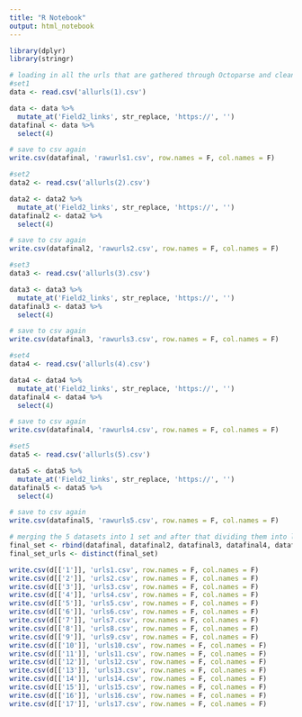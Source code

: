 ---
title: "R Notebook"
output: html_notebook
---


```{r}
library(dplyr)
library(stringr)

# loading in all the urls that are gathered through Octoparse and cleaning them
#set1
data <- read.csv('allurls(1).csv')

data <- data %>%
  mutate_at('Field2_links', str_replace, 'https://', '')
datafinal <- data %>%
  select(4)

# save to csv again 
write.csv(datafinal, 'rawurls1.csv', row.names = F, col.names = F)

#set2
data2 <- read.csv('allurls(2).csv')

data2 <- data2 %>%
  mutate_at('Field2_links', str_replace, 'https://', '')
datafinal2 <- data2 %>%
  select(4)

# save to csv again 
write.csv(datafinal2, 'rawurls2.csv', row.names = F, col.names = F)

#set3
data3 <- read.csv('allurls(3).csv')

data3 <- data3 %>%
  mutate_at('Field2_links', str_replace, 'https://', '')
datafinal3 <- data3 %>%
  select(4)

# save to csv again 
write.csv(datafinal3, 'rawurls3.csv', row.names = F, col.names = F)

#set4
data4 <- read.csv('allurls(4).csv')

data4 <- data4 %>%
  mutate_at('Field2_links', str_replace, 'https://', '')
datafinal4 <- data4 %>%
  select(4)

# save to csv again 
write.csv(datafinal4, 'rawurls4.csv', row.names = F, col.names = F)

#set5
data5 <- read.csv('allurls(5).csv')

data5 <- data5 %>%
  mutate_at('Field2_links', str_replace, 'https://', '')
datafinal5 <- data5 %>%
  select(4)

# save to csv again 
write.csv(datafinal5, 'rawurls5.csv', row.names = F, col.names = F)

```


```{r}
# merging the 5 datasets into 1 set and after that dividing them into little sets to import to the scrapers
final_set <- rbind(datafinal, datafinal2, datafinal3, datafinal4, datafinal5)
final_set_urls <- distinct(final_set)

write.csv(d[['1']], 'urls1.csv', row.names = F, col.names = F)
write.csv(d[['2']], 'urls2.csv', row.names = F, col.names = F)
write.csv(d[['3']], 'urls3.csv', row.names = F, col.names = F)
write.csv(d[['4']], 'urls4.csv', row.names = F, col.names = F)
write.csv(d[['5']], 'urls5.csv', row.names = F, col.names = F)
write.csv(d[['6']], 'urls6.csv', row.names = F, col.names = F)
write.csv(d[['7']], 'urls7.csv', row.names = F, col.names = F)
write.csv(d[['8']], 'urls8.csv', row.names = F, col.names = F)
write.csv(d[['9']], 'urls9.csv', row.names = F, col.names = F)
write.csv(d[['10']], 'urls10.csv', row.names = F, col.names = F)
write.csv(d[['11']], 'urls11.csv', row.names = F, col.names = F)
write.csv(d[['12']], 'urls12.csv', row.names = F, col.names = F)
write.csv(d[['13']], 'urls13.csv', row.names = F, col.names = F)
write.csv(d[['14']], 'urls14.csv', row.names = F, col.names = F)
write.csv(d[['15']], 'urls15.csv', row.names = F, col.names = F)
write.csv(d[['16']], 'urls16.csv', row.names = F, col.names = F)
write.csv(d[['17']], 'urls17.csv', row.names = F, col.names = F)


```
